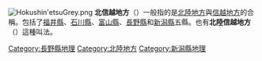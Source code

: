 [[File:Hokushin'etsuGrey.png|thumb]]
'''北信越地方'''（{{jpn|j=北信越地方|hg=ほくしんえつちほう|rm=Hokushietsu Chihō|f=y}}）一般指的是[[北陸地方|北陸地方]]與[[信越地方|信越地方]]的合稱。包括了[[福井縣|福井縣]]、[[石川縣|石川縣]]、[[富山縣|富山縣]]、[[長野縣|長野縣]]和[[新潟縣|新潟縣]]五縣。也有'''北陸信越地方'''（{{lang|ja|ほくりくしんえつちほう}}）這種叫法。

{{japan-geo-stub}}
{{日本地理區劃}}
{{DEFAULTSORT:Hokushietsu Chihou}}

[[Category:長野縣地理|Category:長野縣地理]]
[[Category:北陸地方|Category:北陸地方]]
[[Category:新潟縣地理|Category:新潟縣地理]]